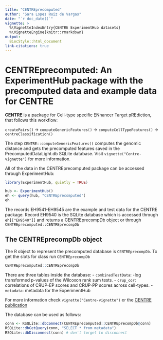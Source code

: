 ```yaml
---
title: "CENTREprecomputed"
author: "Sara Lopez Ruiz de Vargas"
date: "`r doc_date()`"
vignette: >
  %\VignetteIndexEntry{CENTRE ExperimentHub datasets}
  %\VignetteEngine{knitr::rmarkdown}
output: 
  BiocStyle::html_document
link-citations: true
---
```


# CENTREprecomputed: An ExperimentHub package with the precomputed data and example data for CENTRE

**CENTRE** is a package for Cell-type specific ENhancer Target pREdiction, that 
follows this workflow: 

`createPairs()` -> `computeGenericFeatures()` -> `computeCellTypeFeatures()` -> `centreClassification()`

The step `CENTRE::computeGenericFeatures()` computes the genomic distance and 
gets the precomputed features saved in the PrecomputedDataLight.db SQLite database.
Visit `vignette("Centre-vignette")` for more information.

All of the data in the CENTREprecomputed package can be accessed through ExperimentHub:

```r
library(ExperimentHub, quietly = TRUE)
```

```r
hub <- ExperimentHub()
eh <- query(hub, "CENTREprecomputed")
eh
```

The records EH9541-EH9545 are the example and test data for the CENTRE package.
Record EH9540 is the SQLite database which is accessed through `eh[["EH9540"]]` and
returns a CENTREprecompDb object or through `CENTREprecomputed::CENTREprecompDb`

## The CENTREprecompDb object

The R object to represent the precomputed database is `CENTREprecompDb`. 
To get the slots for class run `CENTREprecompDb` 
```r
CENTREprecomputed::CENTREprecompDb
```

There are three tables inside the database: 
- `combinedTestData`: -log transformed p-values of the Wilcoxon rank sum tests.
- `crup_cor`: correlations of CRUP-EP scores and CRUP-PP scores across cell-types.
- `metadata`: metadata for the ExperimentHub

For more information check `vignette("Centre-vignette")` or the 
[CENTRE publication](https://academic.oup.com/bioinformatics/article/39/11/btad687/7429396?searchresult=1) 

The database can be used as follows: 
```r
conn <- RSQLite::dbConnect(CENTREprecomputed::CENTREprecompDb@conn)
RSQLite::dbGetQuery(conn, "SELECT * from metadata")
RSQLite::dbDisconnect(conn) # don't forget to disconnect
```

